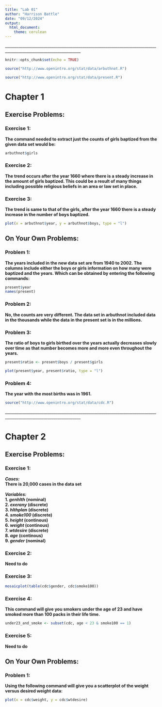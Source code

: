 ```yaml
---
title: "Lab 01"
author: "Harrison Battle"
date: "09/12/2024"
output:
  html_document:
    theme: cerulean
---
```


_____________________________________________________________________________________________________________________\


```r
knitr::opts_chunk$set(echo = TRUE)
```

```r
source("http://www.openintro.org/stat/data/arbuthnot.R")
```

```r
source("http://www.openintro.org/stat/data/present.R")
```

# **Chapter 1**

## **Exercise Problems:**

### **Exercise 1:**

**The command needed to extract just the counts of girls baptized from the given data set would be:**

```r
arbuthnot$girls
```

### **Exercise 2:**

**The trend occurs after the year 1660 where there is a steady increase in the amount of girls baptized. This could be a result of many things including possible religious beliefs in an area or law set in place.**

### **Exercise 3:**

**The trend is same to that of the girls, after the year 1660 there is a steady increase in the number of boys baptized.**

```r
plot(x = arbuthnot$year, y = arbuthnot$boys, type = "l")
```

## **On Your Own Problems:**

### **Problem 1:**

**The years included in the new data set are from 1940 to 2002. The columns include either the boys or girls information on how many were baptized and the years. Which can be obtained by entering the following commands: **

```r
present$year
names(present)
```

### **Problem 2:**

**No, the counts are very different. The data set in arbuthnot included data in the thousands while the data in the present set is in the millions.**

### **Problem 3:**

**The ratio of boys to girls birthed over the years actually decreases slowly over time as that number becomes more and more even throughout the years.**

```r
present$ratio <- present$boys / present$girls

plot(present$year, present$ratio, type = "l")

```

### **Problem 4:**

**The year with the most births was in 1961.**

```r
source("http://www.openintro.org/stat/data/cdc.R")
```

_____________________________________________________________________________________________________________________\

# **Chapter 2**

## **Exercise Problems:**

### **Exercise 1:**

***Cases:***\
**There is 20,000 cases in the data set**\
\
***Variables:***\
**1. *genhlth* (nominal)**\
**2. *exerany* (discrete)**\
**3. *hlthplan* (discrete)**\
**4. *smoke100* (discrete)**\
**5. *height* (continous)**\
**6. *weight* (continous)**\
**7. *wtdesire* (discrete)**\
**8. *age* (continous)**\
**9. *gender* (nominal)**\

### **Exercise 2:**

**Need to do**

### **Exercise 3:**

```r
mosaicplot(table(cdc$gender, cdc$smoke100))
```

### **Exercise 4:**

**This command will give you smokers under the age of 23 and have smoked more than 100 packs in their life time.**

```r
under23_and_smoke <- subset(cdc, age < 23 & smoke100 == 1)
```

### **Exercise 5:**

**Need to do**

## **On Your Own Problems:**

### **Problem 1:**

**Using the following command will give you a scatterplot of the weight versus desired weight data:**

```r
plot(x = cdc$weight, y = cdc$wtdesire)
```

